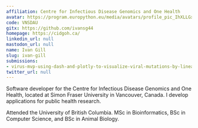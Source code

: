 ```yaml
---
affiliation: Centre for Infectious Disease Genomics and One Health
avatar: https://program.europython.eu/media/avatars/profile_pic_IhXLLGx.jpg
code: VNSDAU
gitx: https://github.com/ivansg44
homepage: https://cidgoh.ca/
linkedin_url: null
mastodon_url: null
name: Ivan Gill
slug: ivan-gill
submissions:
- virus-mvp-using-dash-and-plotly-to-visualize-viral-mutations-by-lineage
twitter_url: null
---
```


Software developer for the Centre for Infectious Disease Genomics and One Health, located at Simon Fraser University in Vancouver, Canada. I develop applications for public health research.

Attended the University of British Columbia. MSc in Bioinformatics, BSc in Computer Science, and BSc in Animal Biology.
